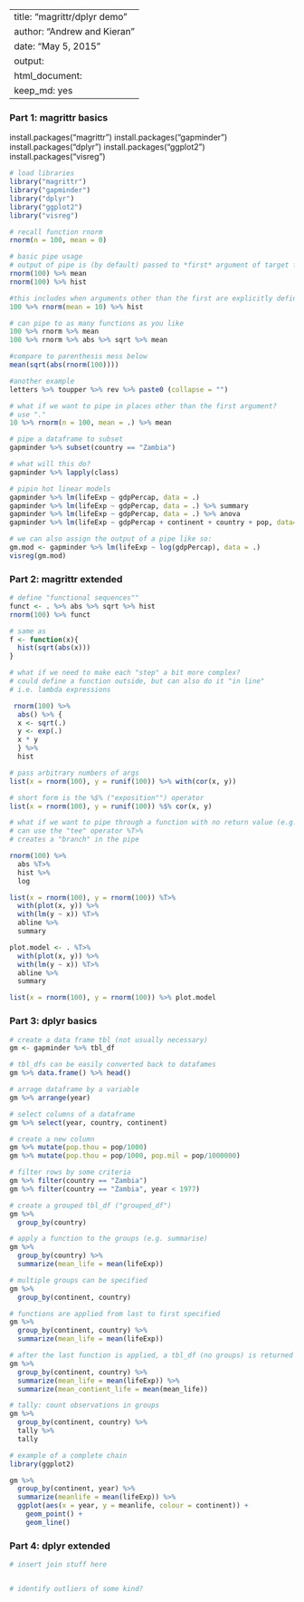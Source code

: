 
---
title: "magrittr/dplyr demo"
author: "Andrew and Kieran"
date: "May 5, 2015"
output: 
  html_document:
      keep_md: yes
---

### Part 1: magrittr basics
install.packages("magrittr")
install.packages("gapminder")
install.packages("dplyr")
install.packages("ggplot2")
install.packages("visreg")

```r
# load libraries
library("magrittr")
library("gapminder")
library("dplyr")
library("ggplot2")
library("visreg")

# recall function rnorm
rnorm(n = 100, mean = 0)

# basic pipe usage
# output of pipe is (by default) passed to *first* argument of target function
rnorm(100) %>% mean
rnorm(100) %>% hist

#this includes when arguments other than the first are explicitly defined, e.g.
100 %>% rnorm(mean = 10) %>% hist

# can pipe to as many functions as you like
100 %>% rnorm %>% mean
100 %>% rnorm %>% abs %>% sqrt %>% mean

#compare to parenthesis mess below
mean(sqrt(abs(rnorm(100))))

#another example
letters %>% toupper %>% rev %>% paste0 (collapse = "") 

# what if we want to pipe in places other than the first argument?
# use "."
10 %>% rnorm(n = 100, mean = .) %>% mean

# pipe a dataframe to subset 
gapminder %>% subset(country == "Zambia") 

# what will this do?
gapminder %>% lapply(class)

# pipin hot linear models
gapminder %>% lm(lifeExp ~ gdpPercap, data = .)
gapminder %>% lm(lifeExp ~ gdpPercap, data = .) %>% summary
gapminder %>% lm(lifeExp ~ gdpPercap, data = .) %>% anova
gapminder %>% lm(lifeExp ~ gdpPercap + continent + country + pop, data=.) %>% drop1

# we can also assign the output of a pipe like so:
gm.mod <- gapminder %>% lm(lifeExp ~ log(gdpPercap), data = .)
visreg(gm.mod)

```

### Part 2: magrittr extended

```r

# define "functional sequences""
funct <- . %>% abs %>% sqrt %>% hist
rnorm(100) %>% funct

# same as
f <- function(x){
  hist(sqrt(abs(x)))
}

# what if we need to make each "step" a bit more complex? 
# could define a function outside, but can also do it "in line"
# i.e. lambda expressions

 rnorm(100) %>% 
  abs() %>% {
  x <- sqrt(.)
  y <- exp(.)
  x * y
  } %>%
  hist

# pass arbitrary numbers of args 
list(x = rnorm(100), y = runif(100)) %>% with(cor(x, y))

# short form is the %$% ("exposition"") operator
list(x = rnorm(100), y = runif(100)) %$% cor(x, y)

# what if we want to pipe through a function with no return value (e.g. a plot?), but continue the pipe?
# can use the "tee" operator %T>%
# creates a "branch" in the pipe

rnorm(100) %>%
  abs %T>%
  hist %>%
  log

list(x = rnorm(100), y = rnorm(100)) %T>% 
  with(plot(x, y)) %>%
  with(lm(y ~ x)) %T>% 
  abline %>% 
  summary

plot.model <- . %T>% 
  with(plot(x, y)) %>%
  with(lm(y ~ x)) %T>% 
  abline %>% 
  summary

list(x = rnorm(100), y = rnorm(100)) %>% plot.model

```

### Part 3: dplyr basics

```r

# create a data frame tbl (not usually necessary)
gm <- gapminder %>% tbl_df 

# tbl_dfs can be easily converted back to datafames
gm %>% data.frame() %>% head()

# arrage dataframe by a variable
gm %>% arrange(year)

# select columns of a dataframe
gm %>% select(year, country, continent)

# create a new column 
gm %>% mutate(pop.thou = pop/1000)
gm %>% mutate(pop.thou = pop/1000, pop.mil = pop/1000000)

# filter rows by some criteria
gm %>% filter(country == "Zambia")
gm %>% filter(country == "Zambia", year < 1977)

# create a grouped tbl_df ("grouped_df")
gm %>% 
  group_by(country)

# apply a function to the groups (e.g. summarise)
gm %>% 
  group_by(country) %>%
  summarize(mean_life = mean(lifeExp))

# multiple groups can be specified
gm %>% 
  group_by(continent, country) 

# functions are applied from last to first specified
gm %>% 
  group_by(continent, country) %>%
  summarize(mean_life = mean(lifeExp)) 

# after the last function is applied, a tbl_df (no groups) is returned
gm %>% 
  group_by(continent, country) %>%
  summarize(mean_life = mean(lifeExp)) %>%
  summarize(mean_contient_life = mean(mean_life))

# tally: count observations in groups
gm %>% 
  group_by(continent, country) %>%
  tally %>%
  tally

# example of a complete chain
library(ggplot2)

gm %>% 
  group_by(continent, year) %>%
  summarize(meanlife = mean(lifeExp)) %>%
  ggplot(aes(x = year, y = meanlife, colour = continent)) + 
    geom_point() + 
    geom_line()

```

### Part 4: dplyr extended

```r

# insert join stuff here


# identify outliers of some kind?



```



